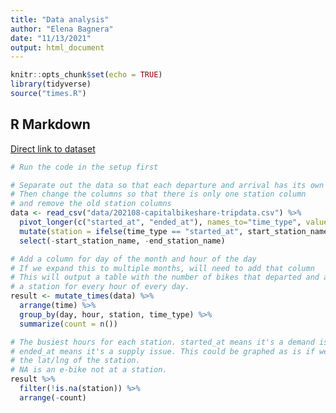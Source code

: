 ```yaml
---
title: "Data analysis"
author: "Elena Bagnera"
date: "11/13/2021"
output: html_document
---
```


```r
knitr::opts_chunk$set(echo = TRUE)
library(tidyverse)
source("times.R")
```

## R Markdown

[Direct link to dataset](https://s3.amazonaws.com/capitalbikeshare-data/202108-capitalbikeshare-tripdata.zip)

```r
# Run the code in the setup first

# Separate out the data so that each departure and arrival has its own row.
# Then change the columns so that there is only one station column
# and remove the old station columns
data <- read_csv("data/202108-capitalbikeshare-tripdata.csv") %>% 
  pivot_longer(c("started_at", "ended_at"), names_to="time_type", values_to="time") %>% 
  mutate(station = ifelse(time_type == "started_at", start_station_name, end_station_name)) %>% 
  select(-start_station_name, -end_station_name)

# Add a column for day of the month and hour of the day
# If we expand this to multiple months, will need to add that column
# This will output a table with the number of bikes that departed and arrived
# a station for every hour of every day.
result <- mutate_times(data) %>% 
  arrange(time) %>% 
  group_by(day, hour, station, time_type) %>% 
  summarize(count = n())

# The busiest hours for each station. started_at means it's a demand issue, 
# ended_at means it's a supply issue. This could be graphed as is if we re-added 
# the lat/lng of the station.
# NA is an e-bike not at a station.
result %>% 
  filter(!is.na(station)) %>% 
  arrange(-count)
  

```